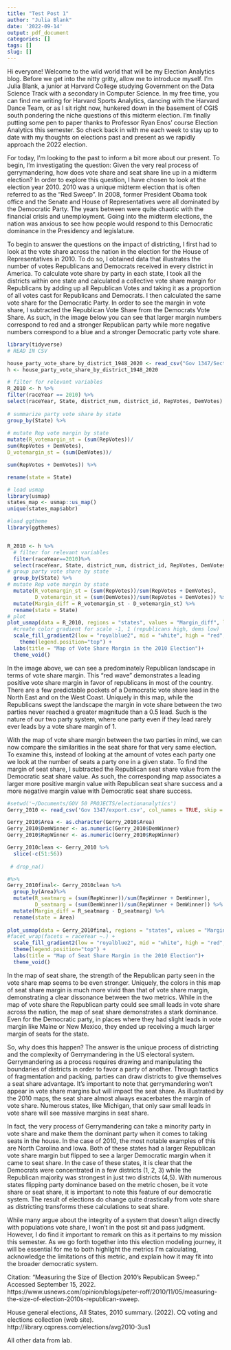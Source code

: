 ```yaml
---
title: "Test Post 1"
author: "Julia Blank"
date: '2022-09-14'
output: pdf_document
categories: []
tags: []
slug: []
---
```


Hi everyone! Welcome to the wild world that will be my Election Analytics blog. Before we get into the nitty gritty, allow me to introduce myself. I’m Julia Blank, a junior at Harvard College studying Government on the Data Science Track with a secondary in Computer Science. In my free time, you can find me writing for Harvard Sports Analytics, dancing with the Harvard Dance Team, or as I sit right now, hunkered down in the basement of CGIS south pondering the niche questions of this midterm election. I’m finally putting some pen to paper thanks to Professor Ryan Enos’ course Election Analytics this semester. So check back in with me each week to stay up to date with my thoughts on elections past and present as we rapidly approach the 2022 election. 


For today, I’m looking to the past to inform a bit more about our present. To begin, I’m investigating the question: Given the very real process of gerrymandering, how does vote share and seat share line up in a midterm election? In order to explore this question, I have chosen to look at the election year 2010. 2010 was a unique midterm election that is often referred to as the “Red Sweep”.  In 2008, former President Obama took office and the Senate and House of Representatives were all dominated by the Democratic Party. The years between were quite chaotic with the financial crisis and unemployment. Going into the midterm elections, the nation was anxious to see how people would respond to this Democratic dominance in the Presidency and legislature. 

To begin to answer the questions on the impact of districting, I first had to look at the vote share across the nation in the election for the House of Representatives in 2010. To do so, I obtained data that illustrates the number of votes Republicans and Democrats received in every district in America. To calculate vote share by party in each state, I took all the districts within one state and calculated a collective vote share margin for Republicans by adding up all Republican Votes and taking it as a proportion of all votes cast for Republicans and Democrats. I then calculated the same vote share for the Democratic Party. In order to see the margin in vote share, I subtracted the Republican Vote Share from the Democrats Vote Share. As such, in the image below you can see that larger margin numbers correspond to red and a stronger Republican party while more negative numbers correspond to a blue and a stronger Democratic party vote share. 



```r

library(tidyverse)
# READ IN CSV

house_party_vote_share_by_district_1948_2020 <- read_csv("Gov 1347/Section data/house party vote share by district 1948-2020.csv")
h <- house_party_vote_share_by_district_1948_2020

# filter for relevant variables
R_2010 <- h %>%
filter(raceYear == 2010) %>%
select(raceYear, State, district_num, district_id, RepVotes, DemVotes) %>%
  
# summarize party vote share by state
group_by(State) %>%
  
# mutate Rep vote margin by state 
mutate(R_votemargin_st = (sum(RepVotes))/
sum(RepVotes + DemVotes),
D_votemargin_st = (sum(DemVotes))/

sum(RepVotes + DemVotes)) %>%

rename(state = State)

# load usmap
library(usmap)
states_map <- usmap::us_map()
unique(states_map$abbr)

#load ggtheme
library(ggthemes)


R_2010 <- h %>%
  # filter for relevant variables
  filter(raceYear==2010)%>%
  select(raceYear, State, district_num, district_id, RepVotes, DemVotes) %>%
# group party vote share by state
  group_by(State) %>%
# mutate Rep vote margin by state 
  mutate(R_votemargin_st = (sum(RepVotes))/sum(RepVotes + DemVotes),
         D_votemargin_st = (sum(DemVotes))/sum(RepVotes + DemVotes)) %>%
  mutate(Margin_diff = R_votemargin_st - D_votemargin_st) %>%
  rename(state = State)
# plot
plot_usmap(data = R_2010, regions = "states", values = "Margin_diff", labels = TRUE) +
  #create color gradient for scale -1, 1 (republicans high, dems low)
  scale_fill_gradient2(low = "royalblue2", mid = "white", high = "red", name = "Vote Share Margin", limits = (c(-1,1))) +
    theme(legend.position="top") +
  labs(title = "Map of Vote Share Margin in the 2010 Election")+
  theme_void()
```

In the image above, we can see a predominately Republican landscape in terms of vote share margin. This “red wave” demonstrates a leading positive vote share margin in favor of republicans in most of the country. There are a few predictable pockets of a Democratic vote share lead in the North East and on the West Coast. Uniquely in this map, while the Republicans swept the landscape the margin in vote share between the two parties never reached a greater magnitude than a 0.5 lead. Such is the nature of our two party system, where one party even if they lead rarely ever leads by a vote share margin of 1.

With the map of vote share margin between the two parties in mind, we can now compare the similarities in the seat share for that very same election. To examine this, instead of looking at the amount of votes each party one we look at the number of seats a party one in a given state. To find the margin of seat share, I subtracted the Republican seat share value from the Democratic seat share value. As such, the corresponding map associates a larger more positive margin value with Republican seat share success and a more negative margin value with Democratic seat share success. 

```r
#setwd('~/Documents/GOV 50 PROJECTS/electionanalytics')
Gerry_2010 <- read_csv('Gov 1347/export.csv', col_names = TRUE, skip = 2) 

Gerry_2010$Area <- as.character(Gerry_2010$Area)
Gerry_2010$DemWinner <- as.numeric(Gerry_2010$DemWinner)
Gerry_2010$RepWinner <- as.numeric(Gerry_2010$RepWinner)

Gerry_2010clean <- Gerry_2010 %>%
  slice(-c(51:56))
  
 # drop_na()

#%>%
Gerry_2010final<- Gerry_2010clean %>%
  group_by(Area)%>%
  mutate(R_seatmarg = (sum(RepWinner))/sum(RepWinner + DemWinner),
         D_seatmarg = (sum(DemWinner))/sum(RepWinner + DemWinner)) %>%
  mutate(Margin_diff = R_seatmarg - D_seatmarg) %>%
  rename(state = Area)
  
plot_usmap(data = Gerry_2010final, regions = "states", values = "Margin_diff", labels = TRUE) +
#facet_wrap(facets = raceYear ~.) +
  scale_fill_gradient2(low = "royalblue2", mid = "white", high = "red", name = "Seat Share Margin", limits = (c(-1,1))) +
  theme(legend.position="top") +
  labs(title = "Map of Seat Share Margin in the 2010 Election")+
  theme_void()
```
In the map of seat share, the strength of the Republican party seen in the vote share map seems to be even stronger. Uniquely, the colors in this map of seat share margin is much more vivid than that of vote share margin, demonstrating a clear dissonance between the two metrics. While in the map of vote share the Republican party could see small leads in vote share across the nation, the map of seat share demonstrates a stark dominance. Even for the Democratic party, in places where they had slight leads in vote margin like Maine or New Mexico, they ended up receiving a much larger margin of seats for the state. 

So, why does this happen? The answer is the unique process of districting and the complexity of Gerrymandering in the US electoral system. Gerrymandering as a process requires drawing and manipulating the boundaries of districts in order to favor a party of another. Through tactics of fragmentation and packing, parties can draw districts to give themselves a seat share advantage. It’s important to note that gerrymandering won’t appear in vote share margins but will impact the seat share. As illustrated by the 2010 maps, the seat share almost always exacerbates the margin of vote share. Numerous states, like Michigan, that only saw small leads in vote share will see massive margins in seat share. 

In fact, the very process of Gerrymandering can take a minority party in vote share and make them the dominant party when it comes to taking seats in the house. In the case of 2010, the most notable examples of this are North Carolina and Iowa. Both of these states had a larger Republican vote share margin but flipped to see a larger Democratic margin when it came to seat share. In the case of these states, it is clear that the Democrats were concentrated in a few districts (1, 2, 3) while the Republican majority was strongest in just two districts (4,5). With numerous states flipping party dominance based on the metric chosen, be it vote share or seat share, it is important to note this feature of our democratic system. The result of elections do change quite drastically from vote share as districting transforms these calculations to seat share. 

While many argue about the integrity of a system that doesn’t align directly with populations vote share, I won’t in the post sit and pass judgment. However, I do find it important to remark on this as it pertains to my mission this semester. As we go forth together into this election modeling journey, it will be essential for me to both highlight the metrics I’m calculating, acknowledge the limitations of this metric, and explain how it may fit into the broader democratic system. 

Citation: 
“Measuring the Size of Election 2010's Republican Sweep.” Accessed September 15, 2022. https://www.usnews.com/opinion/blogs/peter-roff/2010/11/05/measuring-the-size-of-election-2010s-republican-sweep. 

House general elections, All States, 2010 summary. (2022). CQ voting and elections collection (web site). http://library.cqpress.com/elections/avg2010-3us1 

All other data from lab. 
